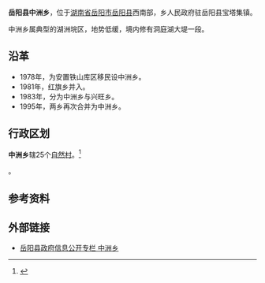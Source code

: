 {{中国乡级行政区|43/06/21/202/000
| 景观照片文件名 = 
| 景观照片描述 = 
| 政府驻地 = 宝塔集镇
| 总面积 = 76.47[[平方公里|平方公里]]
| 总人口 = 2.95万
| 邮政编码 = 414104
| 电话区号 = 730
| 乡党委书记 = 梁绪望
| 乡长 = 付绪兵
}}

'''岳阳县中洲乡'''，位于[[湖南省|湖南省]][[岳阳市|岳阳市]][[岳阳县|岳阳县]]西南部，乡人民政府驻岳阳县宝塔集镇。

中洲乡属典型的湖洲垸区，地势低缓，境内修有洞庭湖大堤一段。

==沿革==
*1978年，为安置铁山库区移民设中洲乡。
*1981年，红旗乡并入。
*1983年，分为中洲乡与兴旺乡。
*1995年，两乡再次合并为中洲乡。

==行政区划==
'''中洲乡'''辖25个[[自然村|自然村]]。<ref>{{PRC admin/ref sgc|43/06/21/202/000}}</ref>

{{PRC admin/children|43/06/21/202/000}}。

== 参考资料 ==
{{reflist}}

==外部链接==
*[http://www.yyx.gov.cn/xzsm_Show.asp?menuitem=政务公开&ArticleID=204 岳阳县政府信息公开专栏 中洲乡]{{dead link|date=2017年11月 |bot=InternetArchiveBot |fix-attempted=yes }}

{{PRC admin/navcat|43/06/21/202/000}}